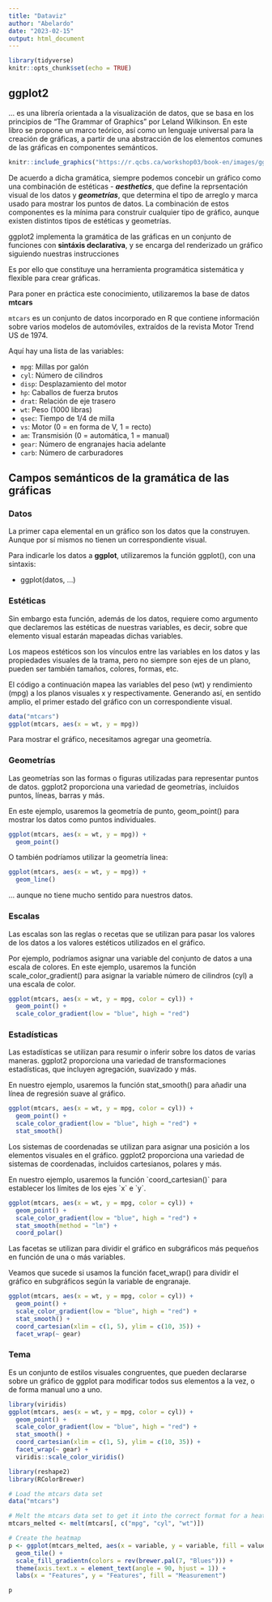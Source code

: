 ```yaml
---
title: "Dataviz"
author: "Abelardo"
date: "2023-02-15"
output: html_document
---
```


```r
library(tidyverse)
knitr::opts_chunk$set(echo = TRUE)
```

## ggplot2

... es una librería orientada a la visualización de datos, que se basa en los principios de "The Grammar of Graphics" por Leland Wilkinson. En este libro se propone un marco teórico, así como un lenguaje universal para la creación de gráficas, a partir de una abstracción de los elementos comunes de las gráficas en componentes semánticos.

```r
knitr::include_graphics("https://r.qcbs.ca/workshop03/book-en/images/gglayers.png")
```

De acuerdo a dicha gramática, siempre podemos concebir un gráfico como una combinación de estéticas - ***aesthetics***, que define la reprsentación visual de los datos y ***geometrías***, que determina el tipo de arreglo y marca usado para mostrar los puntos de datos. La combinación de estos componentes es la mínima para construir cualquier tipo de gráfico, aunque existen distintos tipos de estéticas y geometrías.

ggplot2 implementa la gramática de las gráficas en un conjunto de funciones con **sintáxis declarativa**, y se encarga del renderizado un gráfico siguiendo nuestras instrucciones

Es por ello que constituye una herramienta programática sistemática y flexible para crear gráficas.

Para poner en práctica este conocimiento, utilizaremos la base de datos **mtcars**

`mtcars` es un conjunto de datos incorporado en R que contiene información sobre varios modelos de automóviles, extraídos de la revista Motor Trend US de 1974.

Aquí hay una lista de las variables:

-   `mpg`: Millas por galón
-   `cyl`: Número de cilindros
-   `disp`: Desplazamiento del motor
-   `hp`: Caballos de fuerza brutos
-   `drat`: Relación de eje trasero
-   `wt`: Peso (1000 libras)
-   `qsec`: Tiempo de 1/4 de milla
-   `vs`: Motor (0 = en forma de V, 1 = recto)
-   `am`: Transmisión (0 = automática, 1 = manual)
-   `gear`: Número de engranajes hacia adelante
-   `carb`: Número de carburadores

## Campos semánticos de la gramática de las gráficas

### Datos

La primer capa elemental en un gráfico son los datos que la construyen. Aunque por sí mismos no tienen un correspondiente visual.

Para indicarle los datos a **ggplot**, utilizaremos la función ggplot(), con una sintaxis:

-   ggplot(datos, ...)

### Estéticas

Sin embargo esta función, además de los datos, requiere como argumento que declaremos las estéticas de nuestras variables, es decir, sobre que elemento visual estarán mapeadas dichas variables.

Los mapeos estéticos son los vínculos entre las variables en los datos y las propiedades visuales de la trama, pero no siempre son ejes de un plano, pueden ser también tamaños, colores, formas, etc.

El código a continuación mapea las variables del peso (wt) y rendimiento (mpg) a los planos visuales x y respectivamente. Generando así, en sentido amplio, el primer estado del gráfico con un correspondiente visual.

```r
data("mtcars")
ggplot(mtcars, aes(x = wt, y = mpg))
```

Para mostrar el gráfico, necesitamos agregar una geometría.

### Geometrías

Las geometrías son las formas o figuras utilizadas para representar puntos de datos. ggplot2 proporciona una variedad de geometrías, incluidos puntos, líneas, barras y más.

En este ejemplo, usaremos la geometría de punto, geom_point() para mostrar los datos como puntos individuales.

```r
ggplot(mtcars, aes(x = wt, y = mpg)) +
  geom_point()
```

O también podríamos utilizar la geometría linea:

```r
ggplot(mtcars, aes(x = wt, y = mpg)) +
  geom_line()
```

... aunque no tiene mucho sentido para nuestros datos.

### Escalas

Las escalas son las reglas o recetas que se utilizan para pasar los valores de los datos a los valores estéticos utilizados en el gráfico.

Por ejemplo, podríamos asignar una variable del conjunto de datos a una escala de colores. En este ejemplo, usaremos la función scale_color_gradient() para asignar la variable número de cilindros (cyl) a una escala de color.

```r
ggplot(mtcars, aes(x = wt, y = mpg, color = cyl)) +
  geom_point() +
  scale_color_gradient(low = "blue", high = "red")
```

### Estadísticas

Las estadísticas se utilizan para resumir o inferir sobre los datos de varias maneras. ggplot2 proporciona una variedad de transformaciones estadísticas, que incluyen agregación, suavizado y más.

En nuestro ejemplo, usaremos la función stat_smooth() para añadir una línea de regresión suave al gráfico.

```r
ggplot(mtcars, aes(x = wt, y = mpg, color = cyl)) +
  geom_point() +
  scale_color_gradient(low = "blue", high = "red") +
  stat_smooth()
```

Los sistemas de coordenadas se utilizan para asignar una posición a los elementos visuales en el gráfico. ggplot2 proporciona una variedad de sistemas de coordenadas, incluidos cartesianos, polares y más.

En nuestro ejemplo, usaremos la función \`coord_cartesian()\` para establecer los límites de los ejes \`x\` e \`y\`.

```r
ggplot(mtcars, aes(x = wt, y = mpg, color = cyl)) +
  geom_point() +
  scale_color_gradient(low = "blue", high = "red") +
  stat_smooth(method = "lm") +
  coord_polar()
```

Las facetas se utilizan para dividir el gráfico en subgráficos más pequeños en función de una o más variables.

Veamos que sucede si usamos la función facet_wrap() para dividir el gráfico en subgráficos según la variable de engranaje.

```r
ggplot(mtcars, aes(x = wt, y = mpg, color = cyl)) +
  geom_point() +
  scale_color_gradient(low = "blue", high = "red") +
  stat_smooth() +
  coord_cartesian(xlim = c(1, 5), ylim = c(10, 35)) +
  facet_wrap(~ gear)
```

### Tema

Es un conjunto de estilos visuales congruentes, que pueden declararse sobre un gráfico de ggplot para modificar todos sus elementos a la vez, o de forma manual uno a uno.

```r
library(viridis)
ggplot(mtcars, aes(x = wt, y = mpg, color = cyl)) +
  geom_point() +
  scale_color_gradient(low = "blue", high = "red") +
  stat_smooth() +
  coord_cartesian(xlim = c(1, 5), ylim = c(10, 35)) +
  facet_wrap(~ gear) +
  viridis::scale_color_viridis()
```

```r

library(reshape2)
library(RColorBrewer)

# Load the mtcars data set
data("mtcars")

# Melt the mtcars data set to get it into the correct format for a heatmap
mtcars_melted <- melt(mtcars[, c("mpg", "cyl", "wt")])

# Create the heatmap
p <- ggplot(mtcars_melted, aes(x = variable, y = variable, fill = value)) +
  geom_tile() +
  scale_fill_gradientn(colors = rev(brewer.pal(7, "Blues"))) +
  theme(axis.text.x = element_text(angle = 90, hjust = 1)) +
  labs(x = "Features", y = "Features", fill = "Measurement")

p

```
